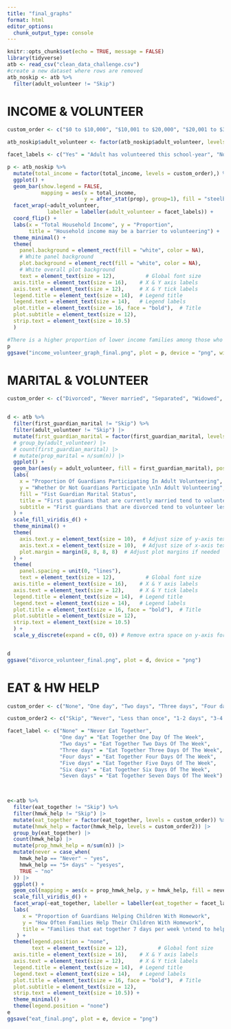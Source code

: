```yaml
---
title: "final_graphs"
format: html
editor_options: 
  chunk_output_type: console
---
```


```r
knitr::opts_chunk$set(echo = TRUE, message = FALSE)
library(tidyverse)
atb <- read_csv("clean_data_challenge.csv")
#create a new dataset where rows are removed 
atb_noskip <- atb %>%
  filter(adult_volunteer != "Skip")


```

# INCOME & VOLUNTEER

```r
custom_order <- c("$0 to $10,000", "$10,001 to $20,000", "$20,001 to $30,000", "$30,001 to $40,000", "$40,001 to $50,000", "$50,001 to $60,000", "$60,001 to $75,000", "$75,001 to $100,000", "$100,001 to $150,000", "$150,001 to $200,000", "$200,001 to $250,000", "$250,001 or more")

atb_noskip$adult_volunteer <- factor(atb_noskip$adult_volunteer, levels = c("Yes", "No"))

facet_labels <- c("Yes" = "Adult has volunteered this school-year", "No" = "Adult has NOT volunteered this school-year")

p <- atb_noskip %>%
  mutate(total_income = factor(total_income, levels = custom_order),) %>%
  ggplot() +
  geom_bar(show.legend = FALSE,
           mapping = aes(x = total_income,
                         y = after_stat(prop), group=1), fill = "steelblue") +
  facet_wrap(~adult_volunteer, 
             labeller = labeller(adult_volunteer = facet_labels)) +
  coord_flip() +
  labs(x = "Total Household Income", y = "Proportion",
       title = "Household income may be a barrier to volunteering") +
  theme_minimal() +
  theme(
    panel.background = element_rect(fill = "white", color = NA),
    # White panel background
    plot.background = element_rect(fill = "white", color = NA),
    # White overall plot background
    text = element_text(size = 12),          # Global font size
  axis.title = element_text(size = 16),    # X & Y axis labels
  axis.text = element_text(size = 12),     # X & Y tick labels
  legend.title = element_text(size = 14),  # Legend title
  legend.text = element_text(size = 14),   # Legend labels
  plot.title = element_text(size = 16, face = "bold"),  # Title
  plot.subtitle = element_text(size = 12),
  strip.text = element_text(size = 10.5)
  ) 

#There is a higher proportion of lower income families among those who do not volunteer
p
ggsave("income_volunteer_graph_final.png", plot = p, device = "png", width = 8, height = 6, dpi = 300)
```

# MARITAL & VOLUNTEER

```r
custom_order <- c("Divorced", "Never married", "Separated", "Widowed", "Now married")


d <- atb %>%
  filter(first_guardian_marital != "Skip") %>%
  filter(adult_volunteer != "Skip") |> 
  mutate(first_guardian_marital = factor(first_guardian_marital, levels = custom_order)) %>%
  # group_by(adult_volunteer) |> 
  # count(first_guardian_marital) |> 
  # mutate(prop_marital = n/sum(n)) |> 
  ggplot() +
  geom_bar(aes(y = adult_volunteer, fill = first_guardian_marital), position = "fill", width = 0.5) +
  labs(
    x = "Proportion Of Guardians Participating In Adult Volunteering",
    y = "Whether Or Not Guardians Participate \nIn Adult Volunteering",
    fill = "Fist Guardian Marital Status",
    title = "First guardians that are currently married tend to volunteer more",
    subtitle = "First guardians that are divorced tend to volunteer less"
  ) +
  scale_fill_viridis_d() +
  theme_minimal() +
  theme(
    axis.text.y = element_text(size = 10),  # Adjust size of y-axis text
    axis.text.x = element_text(size = 10),  # Adjust size of x-axis text
    plot.margin = margin(8, 8, 8, 8)  # Adjust plot margins if needed
  ) +
  theme(
    panel.spacing = unit(0, "lines"),
    text = element_text(size = 12),          # Global font size
  axis.title = element_text(size = 16),    # X & Y axis labels
  axis.text = element_text(size = 12),     # X & Y tick labels
  legend.title = element_text(size = 14),  # Legend title
  legend.text = element_text(size = 14),   # Legend labels
  plot.title = element_text(size = 16, face = "bold"),  # Title
  plot.subtitle = element_text(size = 12),
  strip.text = element_text(size = 10.5)
  ) +
  scale_y_discrete(expand = c(0, 0)) # Remove extra space on y-axis for categorical data 


d
ggsave("divorce_volunteer_final.png", plot = d, device = "png")
```

# EAT & HW HELP

```r
custom_order <- c("None", "One day", "Two days", "Three days", "Four days", "Five days", "Six days", "Seven days")

custom_order2 <- c("Skip", "Never", "Less than once", "1-2 days", "3-4 days", "5+ days")

facet_label <- c("None" = "Never Eat Together",
                 "One day" = "Eat Together One Day Of The Week",
                 "Two days" = "Eat Together Two Days Of The Week",
                 "Three days" = "Eat Together Three Days Of The Week",
                 "Four days" = "Eat Together Four Days Of The Week",
                 "Five days" = "Eat Together Five Days Of The Week",
                 "Six days" = "Eat Together Six Days Of The Week",
                 "Seven days" = "Eat Together Seven Days Of The Week")

  

e<-atb %>%
  filter(eat_together != "Skip") %>%
  filter(hmwk_help != "Skip") |> 
  mutate(eat_together = factor(eat_together, levels = custom_order)) %>%
  mutate(hmwk_help = factor(hmwk_help, levels = custom_order2)) |> 
  group_by(eat_together) |> 
  count(hmwk_help) |> 
  mutate(prop_hmwk_help = n/sum(n)) |> 
  mutate(never = case_when(
    hmwk_help == "Never" ~ "yes",
    hmwk_help == "5+ days" ~ "yesyes",
    TRUE ~ "no"
  )) |> 
  ggplot() +
  geom_col(mapping = aes(x = prop_hmwk_help, y = hmwk_help, fill = never)) +
  scale_fill_viridis_d() +
  facet_wrap(~eat_together, labeller = labeller(eat_together = facet_label), ncol = 1) +
  labs(
     x = "Proportion of Guardians Helping Children With Homework",
     y = "How Often Families Help Their Children With Homework",
     title = "Families that eat together 7 days per week \ntend to help their children with homework more than others"
   ) +
  theme(legend.position = "none",
        text = element_text(size = 12),          # Global font size
  axis.title = element_text(size = 16),    # X & Y axis labels
  axis.text = element_text(size = 12),     # X & Y tick labels
  legend.title = element_text(size = 14),  # Legend title
  legend.text = element_text(size = 14),   # Legend labels
  plot.title = element_text(size = 16, face = "bold"),  # Title
  plot.subtitle = element_text(size = 12),
  strip.text = element_text(size = 10.5)) +
  theme_minimal() +
  theme(legend.position = "none")
e
ggsave("eat_final.png", plot = e, device = "png")
```
